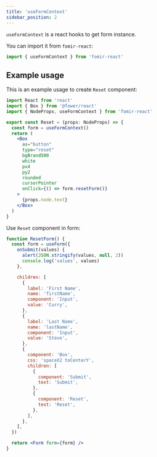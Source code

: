 ```yaml
---
title: 'useFormContext'
sidebar_position: 2
---
```


`useFormContext` is a react hooks to get form instance.

You can import it from `fomir-react`:

```jsx
import { useFormContext } from 'fomir-react'
```

## Example usage

This is an example usage to create `Reset` component:

```jsx
import React from 'react'
import { Box } from '@fower/react'
import { NodeProps, useFormContext } from 'fomir-react'

export const Reset = (props: NodeProps) => {
  const form = useFormContext()
  return (
    <Box
      as="button"
      type="reset"
      bgBrand500
      white
      px4
      py2
      rounded
      cursorPointer
      onClick={() => form.resetForm()}
    >
      {props.node.text}
    </Box>
  )
}
```

Use `Reset` component in form:

```jsx live
function ResetForm() {
  const form = useForm({
    onSubmit(values) {
      alert(JSON.stringify(values, null, 2))
      console.log('values', values)
    },

    children: [
      {
        label: 'First Name',
        name: 'firstName',
        component: 'Input',
        value: 'Curry',
      },
      {
        label: 'Last Name',
        name: 'lastName',
        component: 'Input',
        value: 'Steve',
      },
      {
        component: 'Box',
        css: 'spaceX2 toCenterY',
        children: [
          {
            component: 'Submit',
            text: 'Submit',
          },
          {
            component: 'Reset',
            text: 'Reset',
          },
        ],
      },
    ],
  })

  return <Form form={form} />
}
```

